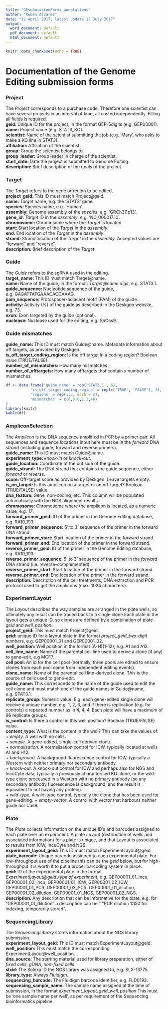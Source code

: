 ```yaml
---
title: "GEsubmissionForms_annotations"
author: "Ruben Alvarez"
date: "12 April 2017, latest update 12 July 2017"
output:
  word_document: default
  pdf_document: default
  html_document: default
---
```


```r
knitr::opts_chunk$set(echo = TRUE)
```
[//]: Comments here

# Documentation of the Genome Editing submission forms  
### Project  
The *Project* corresponds to a purchase code. Therefore one scientist can have several projects in an interval of time, all costed independently. Filling all fields is required.  
**geid: ** Unique ID for the project, in the format GEP-5digits (e.g. GEP00001).  
**name: ** Project name (e.g. STAT3_KO).  
**scientist: ** Name of the scientist submitting the job (e.g. 'Mary', who asks to make a KO line in STAT3).  
**affiliation: ** Affiliation of the scientist.  
**group: ** Group the scientist belongs to.  
**group_leader: ** Group leader in charge of the scientist.  
**start_date: ** Date the project is submitted to Genome Editing.  
**description: ** Brief description of the goals of the project.  

### Target  
The *Target* refers to the gene or region to be edited.  
**project_geid: ** This ID must match Project@geid.  
**name: ** *Target* name, e.g. the 'STAT3' gene.  
**species: ** Species name, e.g. 'Human'.  
**assembly: ** Genome assembly of the *species*, e.g. 'GRCh37.p13'.  
**gene_id: ** *Target* ID in the *assembly*, e.g. 'NC_000017.10'.  
**chromosome: ** Chromosome where the *Target* is located.  
**start: ** Start location of the *Target* in the *assembly*.   
**end: ** End location of the *Target* in the *assembly*.   
**strand: ** Strand location of the *Target* in the *assembly*. Accepted values are "forward" and "reverse".   
**description: ** Brief description of the *Target*.  

### Guide  
The *Guide* refers to the sgRNA used in the editing.  
**target_name: ** This ID must match Target@name.  
**name: ** Name of the guide, in the format: *Target@name.digit*, e.g. STAT3.1.  
**guide_sequence: ** Nucleotide sequence of the guide, e.g. GAGATTATGAAACACCAAAG.  
**pam_sequence: ** Protospacer-adjacent motif (PAM) of the guide.  
**activity: ** Activity (%) of the guide as described in the Deskgen website, e.g. 73.  
**exon: ** Exon targeted by the guide (optional).  
**nuclease: ** Nuclease used for the editing, e.g. *Sp*Cas9.  

### Guide mismatches
**guide_name: ** This ID must match Guide@name. Metadata information about off targets, as provided by Deskgen.  
**is_off_target_coding_region: ** Is the off target in a coding region? Boolean value (TRUE/FALSE).  
**number_of_mismatches: ** How many mismatches.  
**number_of_offtargets: ** How many offtargets that contain x number of mismatches.  

```r
df <- data.frame('guide_name' = rep('STAT3.1', 6),
           'is_off_target_coding_region' = rep(c('TRUE', 'FALSE'), 3),
           'regions' = rep(1:3, each = 2),
           'mismatches' = c(0,0,0,1,3,46)
)
library(knitr)
kable(df)
```

### AmpliconSelection  
The *Amplicon* is the DNA sequence amplified in PCR by a primer pair. All sequences and sequence locations input here must be in the *forward DNA strand* (including guide, forward and reverse primers).  
**guide_name: ** This ID must match Guide@name.  
**experiment_type: ** *knock-in* or *knock-out*.  
**guide_location: ** Coordinate of the cut side of the guide.  
**guide_strand: ** The DNA strand that contains the guide sequence, either *forward* or *reverse*.  
**score: ** Off-target score as provided by Deskgen. Leave targets empty.  
**is_on_target: ** Is this amplicon on a target or an off-target? Boolean (TRUE/FALSE) value.  
**dna_feature: ** Gene, non-coding, etc. This column will be populated automatically with the NGS alignment results.  
**chromosome: ** Chromosome where the amplicon is located, as a numeric value, e.g. *17*.  
**forward_primer_geid: ** ID of the primer in the Genome Editing database, e.g. RA10_193.  
**forward_primer_sequence: ** 5' to 3' sequence of the primer in the forward DNA strand.  
**forward_primer_start: ** Start location of the primer in the forward strand.  
**forward_primer_end: ** End location of the primer in the forward strand.  
**reverse_primer_geid: ** ID of the primer in the Genome Editing database, e.g. RA10_193.  
**reverse_primer_sequence: ** 5' to 3' sequence of the primer in the *forward* DNA strand (i.e. reverse-complemented).  
**reverse_primer_start: ** Start location of the primer in the forward strand.  
**reverse_primer_end: ** End location of the primer in the forward strand.  
**description: ** Description of the cell treatments, DNA extraction and PCR protocol used to get the amplicons (max. 1024 characters).  

### ExperimentLayout  
The *Layout* describes the way samples are arranged in the plate wells, so ultimately any result can be traced back to a single clone Each plate in the layout gets a unique ID, so clones are defined by a combination of plate *geid* and *well_position*.  
**project_geid: ** This must match Project@geid.  
**geid: ** unique ID for a layout plate in the format *project_geid*_*two-digit number*s, e.g. GEP00001_01 and GEP00001_02.  
**well_position: ** Well position in the format (A-H)(1-12), e.g. A1 and A12.  
**cell_line_name: ** Name of the parental cell line used to derive a clone (if any) to gene-edit, e.g MCF7.  
**cell pool: ** An id for the cell pool (normally, three pools are edited to ensure clones from each pool come from independent editing events).  
**clone_name: ** Name of the parental cell line-derived clone. This is the source of cells used to gene-edit.  
**guide_name: ** This corresponds to the name of the guide used to edit the cell clone and must match one of the guide names in Guide@name, e.g. STAT3.1.  
**replicate_group: ** Numeric value. E.g. each gene-edited single clone will receive a unique number, e.g. 1, 2, 3, and if there is replication (e.g. for controls) a repeated number as in 4, 4, 4. Each plate will have a maximum of 96 replicate groups.  
**is_control: ** Is there a control in this well position? Boolean (TRUE/FALSE) value.  
**content_type: ** What is the content in the well? This can take the values of:  
    + *empty*. A well with no cells.  
    + *sample*. A gene-edited, single-cell derived clone.  
    + *normalisation*. A normalisation control for ICW, typically located at wells A1 and H12.  
    + *background*. A background fluorescence control for ICW, typically a Western with neither primary nor secondary antibody.  
    + *knock-out*. A knock-out control for ICW and perhaps also for NGS and IncuCyte data, typically a previously characterised KO clone, or the wild-type clone processed in a Western with no primary antibody (so any secondary antibody fluorescence is background, and the result is equivalent to not having any protein).  
    + *wild-type*. A wild-type control, typically the clone that has been used for gene-editing.
    + *empty-vector*. A control with vector that harbours neither guide nor Cas9.  

### Plate  
The *Plate* collects information on the unique ID's and barcodes assigned to each plate over an experiment. A plate *Layout* (distribution of wells and associated information) for a plate is unique, and that Layout is associated to results from ICW, IncuCyte and NGS.  
**experiment_layout_geid: ** This ID must match ExperimentLayout@geid.  
**plate_barcode: ** Unique barcode assigned to each experimental plate. For low-throughput use of the pipeline this can be the *geid* below, but for high-throughput it is worth it to put a proper barcoding system in place.  
**geid: ** ID of the experimental plate in the format *ExperimentLayout@geid*_*type of experiment*, e.g. GEP00001_01_incu, GEP00001_02_incu, GEP00001_01_ICW, GEP00001_02_ICW, GEP00001_01_PCR, GEP00001_02_PCR, GEP00001_01_dilution, GEP00001_02_dilution, GEP00001_01_NGS, GEP00001_02_NGS.  
**description: ** Any description that can be informative for the plate, e.g. for "GEP00001_01_dilution" a description can be " "PCR dilution 1:150 for indexing, temporarily stored".  

### SequencingLibrary  
The *SequencingLibrary* stores information about the NGS library submission.  
**experiment_layout_geid: ** This ID must match ExperimentLayout@geid.  
**well_position: ** This must match the corresponding ExperimentLayout@well_position.  
**dna_source: ** The starting material used for library preparation, either of *fixed cells*, *gDNA*, *non-fixed cells*.  
**slxid: ** The Solexa ID the NGS library was assigned to, e.g. SLX-13775.  
**library_type: ** Always *Fluidigm*.  
**sequencing_barcode: ** The Fluidigm barcode identifier, e.g. FLD0193.  
**sequencing_sample_name: ** The sample name assigned at the time of submission, in the format *experiment_layout_geid*_*well_position* This must be 'one sample name per well', as per requirement of the Sequencing bioinformatics pipeline.  
